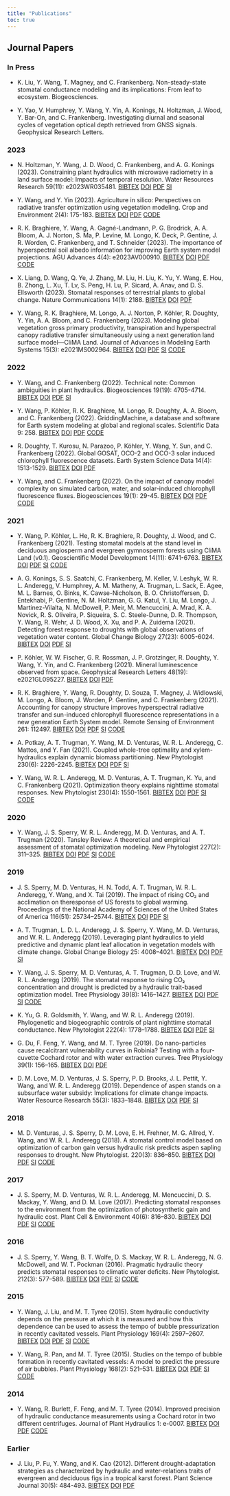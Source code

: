 ```yaml
---
title: "Publications"
toc: true
---
```


## Journal Papers

### In Press

- K. Liu, Y. Wang, T. Magney, and C. Frankenberg.
  Non-steady-state stomatal conductance modeling and its implications: From leaf to ecosystem.
  Biogeosciences.

- Y. Yao, V. Humphrey, Y. Wang, Y. Yin, A. Konings, N. Holtzman, J. Wood, Y. Bar-On, and C. Frankenberg.
  Investigating diurnal and seasonal cycles of vegetation optical depth retrieved from GNSS signals.
  Geophysical Research Letters.

### 2023

- N. Holtzman, Y. Wang, J. D. Wood, C. Frankenberg, and A. G. Konings (2023).
  Constraining plant hydraulics with microwave radiometry in a land surface model: Impacts of temporal resolution.
  Water Resources Research 59(11): e2023WR035481.
  [BIBTEX](https://github.com/silicormosia/silicormosia.github.io/raw/main/bibtex/holtzman2023constraining.bib)
  [DOI](https://doi.org/10.1029/2023WR035481)
  [PDF](https://github.com/silicormosia/silicormosia.github.io/raw/main/papers/holtzman2023constraining.pdf)
  [SI](https://github.com/silicormosia/silicormosia.github.io/raw/main/papers/holtzman2023constraining-si.docx)

- Y. Wang, and Y. Yin (2023).
  Agriculture in silico: Perspectives on radiative transfer optimization using vegetation modeling.
  Crop and Environment 2(4): 175-183.
  [BIBTEX](https://github.com/silicormosia/silicormosia.github.io/raw/main/bibtex/wang2023agriculture.bib)
  [DOI](https://doi.org/10.1016/j.crope.2023.07.003)
  [PDF](https://github.com/silicormosia/silicormosia.github.io/raw/main/papers/wang2023agriculture.pdf)
  [CODE](https://github.com/Yujie-WANG/Published-Codes-Yujie-WANG)

- R. K. Braghiere, Y. Wang, A. Gagné-Landmann, P. G. Brodrick, A. A. Bloom, A. J. Norton, S. Ma, P. Levine, M. Longo, K. Deck, P. Gentine, J. R. Worden, C. Frankenberg, and T. Schneider (2023).
  The importance of hyperspectral soil albedo information for improving Earth system model projections.
  AGU Advances 4(4): e2023AV000910.
  [BIBTEX](https://github.com/silicormosia/silicormosia.github.io/raw/main/bibtex/braghiere2023importance.bib)
  [DOI](https://doi.org/10.1029/2023AV000910)
  [PDF](https://github.com/silicormosia/silicormosia.github.io/raw/main/papers/braghiere2023importance.pdf)
  [CODE](https://github.com/Yujie-WANG/Published-Codes-Yujie-WANG)

- X. Liang, D. Wang, Q. Ye, J. Zhang, M. Liu, H. Liu, K. Yu, Y. Wang, E. Hou, B. Zhong, L. Xu, T. Lv, S. Peng, H. Lu, P. Sicard, A. Anav, and D. S. Ellsworth (2023).
  Stomatal responses of terrestrial plants to global change.
  Nature Communications 14(1): 2188.
  [BIBTEX](https://github.com/silicormosia/silicormosia.github.io/raw/main/bibtex/liang2023stomatal.bib)
  [DOI](https://doi.org/10.1038/s41467-023-37934-7)
  [PDF](https://github.com/silicormosia/silicormosia.github.io/raw/main/papers/liang2023stomatal.pdf)

- Y. Wang, R. K. Braghiere, M. Longo, A. J. Norton, P. Köhler, R. Doughty, Y. Yin, A. A. Bloom, and C. Frankenberg (2023).
  Modeling global vegetation gross primary productivity, transpiration and hyperspectral canopy radiative transfer simultaneously using a next generation land surface model—CliMA Land.
  Journal of Advances in Modeling Earth Systems 15(3): e2021MS002964.
  [BIBTEX](https://github.com/silicormosia/silicormosia.github.io/raw/main/bibtex/wang2023modeling.bib)
  [DOI](http://dx.doi.org/10.1029/2021MS002964)
  [PDF](https://github.com/silicormosia/silicormosia.github.io/raw/main/papers/wang2023modeling.pdf)
  [SI](https://github.com/silicormosia/silicormosia.github.io/raw/main/papers/wang2023modeling-si.pdf)
  [CODE](https://github.com/Yujie-WANG/Published-Codes-Yujie-WANG)

### 2022

- Y. Wang, and C. Frankenberg (2022).
  Technical note: Common ambiguities in plant hydraulics.
  Biogeosciences 19(19): 4705-4714.
  [BIBTEX](https://github.com/silicormosia/silicormosia.github.io/raw/main/bibtex/wang2022common.bib)
  [DOI](https://doi.org/10.5194/bg-19-4705-2022)
  [PDF](https://github.com/silicormosia/silicormosia.github.io/raw/main/papers/wang2022common.pdf)
  [SI](https://github.com/Yujie-WANG/Published-Codes-Yujie-WANG)

- Y. Wang, P. Köhler, R. K. Braghiere, M. Longo, R. Doughty, A. A. Bloom, and C. Frankenberg (2022).
  GriddingMachine, a database and software for Earth system modeling at global and regional scales.
  Scientific Data 9: 258.
  [BIBTEX](https://github.com/silicormosia/silicormosia.github.io/raw/main/bibtex/wang2022griddingmachine.bib)
  [DOI](https://doi.org/10.1038/s41597-022-01346-x)
  [PDF](https://github.com/silicormosia/silicormosia.github.io/raw/main/papers/wang2022griddingmachine.pdf)
  [CODE](https://github.com/Yujie-WANG/Published-Codes-Yujie-WANG)

- R. Doughty, T. Kurosu, N. Parazoo, P. Köhler, Y. Wang, Y. Sun, and C. Frankenberg (2022).
  Global GOSAT, OCO-2 and OCO-3 solar induced chlorophyll fluorescence datasets.
  Earth System Science Data 14(4): 1513-1529.
  [BIBTEX](https://github.com/silicormosia/silicormosia.github.io/raw/main/bibtex/doughty2022global.bib)
  [DOI](https://doi.org/10.5194/essd-14-1513-2022)
  [PDF](https://github.com/silicormosia/silicormosia.github.io/raw/main/papers/doughty2022global.pdf)

- Y. Wang, and C. Frankenberg (2022).
  On the impact of canopy model complexity on simulated carbon, water, and solar-induced chlorophyll fluorescence fluxes.
  Biogeosciences 19(1): 29-45.
  [BIBTEX](https://github.com/silicormosia/silicormosia.github.io/raw/main/bibtex/wang2022impact.bib)
  [DOI](https://doi.org/10.5194/bg-19-29-2022)
  [PDF](https://github.com/silicormosia/silicormosia.github.io/raw/main/papers/wang2022impact.pdf)
  [CODE](https://github.com/Yujie-WANG/Published-Codes-Yujie-WANG)

### 2021

- Y. Wang, P. Köhler, L. He, R. K. Braghiere, R. Doughty, J. Wood, and C. Frankenberg (2021).
  Testing stomatal models at the stand level in deciduous angiosperm and evergreen gymnosperm forests using CliMA Land (v0.1).
  Geoscientific Model Development 14(11): 6741-6763.
  [BIBTEX](https://github.com/silicormosia/silicormosia.github.io/raw/main/bibtex/wang2021testing.bib)
  [DOI](https://doi.org/10.5194/gmd-14-6741-2021)
  [PDF](https://github.com/silicormosia/silicormosia.github.io/raw/main/papers/wang2021testing.pdf)
  [SI](https://github.com/silicormosia/silicormosia.github.io/raw/main/papers/wang2021testing-si.pdf)
  [CODE](https://github.com/Yujie-WANG/Published-Codes-Yujie-WANG)

- A. G. Konings, S. S. Saatchi, C. Frankenberg, M. Keller, V. Leshyk, W. R. L. Anderegg, V. Humphrey, A. M. Matheny, A. Trugman, L. Sack, E. Agee, M. L. Barnes, O. Binks, K. Cawse-Nicholson, B. O. Christoffersen, D. Entekhabi, P. Gentine, N. M. Holtzman, G. G. Katul, Y. Liu, M. Longo, J. Martinez-Vilalta, N. McDowell, P. Meir, M. Mencuccini, A. Mrad, K. A. Novick, R. S. Oliveira, P. Siqueira, S. C. Steele-Dunne, D. R. Thompson, Y. Wang, R. Wehr, J. D. Wood, X. Xu, and P. A. Zuidema (2021).
  Detecting forest response to droughts with global observations of vegetation water content.
  Global Change Biology 27(23): 6005-6024.
  [BIBTEX](https://github.com/silicormosia/silicormosia.github.io/raw/main/bibtex/konings2021detecting.bib)
  [DOI](https://doi.org/10.1111/gcb.15872)
  [PDF](https://github.com/silicormosia/silicormosia.github.io/raw/main/papers/konings2021detecting.pdf)
  [SI](https://github.com/silicormosia/silicormosia.github.io/raw/main/papers/konings2021detecting-si.pdf)

- P. Köhler, W. W. Fischer, G. R. Rossman, J. P. Grotzinger, R. Doughty, Y. Wang, Y. Yin, and C. Frankenberg (2021).
  Mineral luminescence observed from space.
  Geophysical Research Letters 48(19): e2021GL095227.
  [BIBTEX](https://github.com/silicormosia/silicormosia.github.io/raw/main/bibtex/kohler2021mineral.bib)
  [DOI](https://doi.org/10.1029/2021GL095227)
  [PDF](https://github.com/silicormosia/silicormosia.github.io/raw/main/papers/kohler2021mineral.pdf)

- R. K. Braghiere, Y. Wang, R. Doughty, D. Souza, T. Magney, J. Widlowski, M. Longo, A. Bloom, J. Worden, P. Gentine, and C. Frankenberg (2021).
  Accounting for canopy structure improves hyperspectral radiative transfer and sun-induced chlorophyll fluorescence representations in a new generation Earth System model.
  Remote Sensing of Environment 261: 112497.
  [BIBTEX](https://github.com/silicormosia/silicormosia.github.io/raw/main/bibtex/braghiere2021accounting.bib)
  [DOI](https://doi.org/10.1016/j.rse.2021.112497)
  [PDF](https://github.com/silicormosia/silicormosia.github.io/raw/main/papers/braghiere2021accounting.pdf)
  [SI](https://github.com/silicormosia/silicormosia.github.io/raw/main/papers/braghiere2021accounting-si.pdf)
  [CODE](https://github.com/Yujie-WANG/Published-Codes-Yujie-WANG)

- A. Potkay, A. T. Trugman, Y. Wang, M. D. Venturas, W. R. L. Anderegg, C. Mattos, and Y. Fan (2021).
  Coupled whole-tree optimality and xylem-hydraulics explain dynamic biomass partitioning.
  New Phytologist 230(6): 2226-2245.
  [BIBTEX](https://github.com/silicormosia/silicormosia.github.io/raw/main/bibtex/potkay2021coupled.bib)
  [DOI](https://doi.org/10.1111/nph.17242)
  [PDF](https://github.com/silicormosia/silicormosia.github.io/raw/main/papers/potkay2021coupled.pdf)
  [SI](https://github.com/silicormosia/silicormosia.github.io/raw/main/papers/potkay2021coupled-si.pdf)

- Y. Wang, W. R. L. Anderegg, M. D. Venturas, A. T. Trugman, K. Yu, and C. Frankenberg (2021).
  Optimization theory explains nighttime stomatal responses.
  New Phytologist 230(4): 1550-1561.
  [BIBTEX](https://github.com/silicormosia/silicormosia.github.io/raw/main/bibtex/wang2021optimization.bib)
  [DOI](https://doi.org/10.1111/nph.17267)
  [PDF](https://github.com/silicormosia/silicormosia.github.io/raw/main/papers/wang2021optimization.pdf)
  [SI](https://github.com/silicormosia/silicormosia.github.io/raw/main/papers/wang2021optimization-si.pdf)
  [CODE](https://github.com/Yujie-WANG/Published-Codes-Yujie-WANG)

### 2020

- Y. Wang, J. S. Sperry, W. R. L. Anderegg, M. D. Venturas, and A. T. Trugman (2020).
  Tansley Review: A theoretical and empirical assessment of stomatal optimization modeling.
  New Phytologist 227(2): 311–325.
  [BIBTEX](https://github.com/silicormosia/silicormosia.github.io/raw/main/bibtex/wang2020theoretical.bib)
  [DOI](https://doi.org/10.1111/nph.16572)
  [PDF](https://github.com/silicormosia/silicormosia.github.io/raw/main/papers/wang2020theoretical.pdf)
  [SI](https://github.com/silicormosia/silicormosia.github.io/raw/main/papers/wang2020theoretical-si.pdf)
  [CODE](https://github.com/Yujie-WANG/Published-Codes-Yujie-WANG)

### 2019

- J. S. Sperry, M. D. Venturas, H. N. Todd, A. T. Trugman, W. R. L. Anderegg, Y. Wang, and X. Tai (2019).
  The impact of rising CO₂ and acclimation on theresponse of US forests to global warming.
  Proceedings of the National Academy of Sciences of the United States of America 116(51): 25734–25744.
  [BIBTEX](https://github.com/silicormosia/silicormosia.github.io/raw/main/bibtex/sperry2019impact.bib)
  [DOI](https://doi.org/10.1073/pnas.1913072116)
  [PDF](https://github.com/silicormosia/silicormosia.github.io/raw/main/papers/sperry2019impact.pdf)
  [SI](https://github.com/silicormosia/silicormosia.github.io/raw/main/papers/sperry2019impact-si.zip)

- A. T. Trugman, L. D. L. Anderegg, J. S. Sperry, Y. Wang, M. D. Venturas, and W. R. L. Anderegg (2019).
  Leveraging plant hydraulics to yield predictive and dynamic plant leaf allocation in vegetation models with climate change.
  Global Change Biology 25: 4008–4021.
  [BIBTEX](https://github.com/silicormosia/silicormosia.github.io/raw/main/bibtex/trugman2019leveraging.bib)
  [DOI](https://doi.org/10.1111/gcb.14814)
  [PDF](https://github.com/silicormosia/silicormosia.github.io/raw/main/papers/trugman2019leveraging.pdf)
  [SI](https://github.com/silicormosia/silicormosia.github.io/raw/main/papers/trugman2019leveraging-si.pdf)

- Y. Wang, J. S. Sperry, M. D. Venturas, A. T. Trugman, D. D. Love, and W. R. L. Anderegg (2019).
  The stomatal response to rising CO₂ concentration and drought is predicted by a hydraulic trait-based optimization model.
  Tree Physiology 39(8): 1416–1427.
  [BIBTEX](https://github.com/silicormosia/silicormosia.github.io/raw/main/bibtex/wang2019stomatal.bib)
  [DOI](https://doi.org/10.1093/treephys/tpz038)
  [PDF](https://github.com/silicormosia/silicormosia.github.io/raw/main/papers/wang2019stomatal.pdf)
  [SI](https://github.com/silicormosia/silicormosia.github.io/raw/main/papers/wang2019stomatal-si.pdf)
  [CODE](https://github.com/Yujie-WANG/Published-Codes-Yujie-WANG)

- K. Yu, G. R. Goldsmith, Y. Wang, and W. R. L. Anderegg (2019).
  Phylogenetic and biogeographic controls of plant nighttime stomatal conductance.
  New Phytologist 222(4): 1778–1788.
  [BIBTEX](https://github.com/silicormosia/silicormosia.github.io/raw/main/bibtex/yu2019phylogenetic.bib)
  [DOI](https://doi.org/10.1111/nph.15755)
  [PDF](https://github.com/silicormosia/silicormosia.github.io/raw/main/papers/yu2019phylogenetic.pdf)
  [SI](https://github.com/silicormosia/silicormosia.github.io/raw/main/papers/yu2019phylogenetic-si.pdf)

- G. Du, F. Feng, Y. Wang, and M. T. Tyree (2019).
  Do nano-particles cause recalcitrant vulnerability curves in Robinia? Testing with a four-cuvette Cochard rotor and with water extraction curves.
  Tree Physiology 39(1): 156–165.
  [BIBTEX](https://github.com/silicormosia/silicormosia.github.io/raw/main/bibtex/du2019nano.bib)
  [DOI](https://doi.org/10.1093/treephys/tpy051)
  [PDF](https://github.com/silicormosia/silicormosia.github.io/raw/main/papers/du2019do.pdf)

- D. M. Love, M. D. Venturas, J. S. Sperry, P. D. Brooks, J. L. Pettit, Y. Wang, and W. R. L. Anderegg (2019).
  Dependence of aspen stands on a subsurface water subsidy: Implications for climate change impacts.
  Water Resource Research 55(3): 1833–1848.
  [BIBTEX](https://github.com/silicormosia/silicormosia.github.io/raw/main/bibtex/love2019dependence.bib)
  [DOI](https://doi.org/10.1029/2018WR023468)
  [PDF](https://github.com/silicormosia/silicormosia.github.io/raw/main/papers/love2019dependence.pdf)
  [SI](https://github.com/silicormosia/silicormosia.github.io/raw/main/papers/love2019dependence-si.zip)


### 2018

- M. D. Venturas, J. S. Sperry, D. M. Love, E. H. Frehner, M. G. Allred, Y. Wang, and W. R. L. Anderegg (2018).
  A stomatal control model based on optimization of carbon gain versus hydraulic risk predicts aspen sapling responses to drought.
  New Phytologist. 220(3): 836–850.
  [BIBTEX](https://github.com/silicormosia/silicormosia.github.io/raw/main/bibtex/venturas2018stomatal.bib)
  [DOI](https://doi.org/10.1111/nph.15333)
  [PDF](https://github.com/silicormosia/silicormosia.github.io/raw/main/papers/venturas2018stomatal.pdf)
  [SI](https://github.com/silicormosia/silicormosia.github.io/raw/main/papers/venturas2018stomatal-si.zip)
  [CODE](https://github.com/Yujie-WANG/Published-Codes-Yujie-WANG)

### 2017

- J. S. Sperry, M. D. Venturas, W. R. L. Anderegg, M. Mencuccini, D. S. Mackay, Y. Wang, and D. M. Love (2017).
  Predicting stomatal responses to the environment from the optimization of photosynthetic gain and hydraulic cost.
  Plant Cell & Environment 40(6): 816–830.
  [BIBTEX](https://github.com/silicormosia/silicormosia.github.io/raw/main/bibtex/sperry2017predicting.bib)
  [DOI](https://dx.doi.org/10.1111/pce.12852)
  [PDF](https://github.com/silicormosia/silicormosia.github.io/raw/main/papers/sperry2017predicting.pdf)
  [SI](https://github.com/silicormosia/silicormosia.github.io/raw/main/papers/sperry2017predicting-si.pdf)
  [CODE](https://github.com/Yujie-WANG/Published-Codes-Yujie-WANG)

### 2016

- J. S. Sperry, Y. Wang, B. T. Wolfe, D. S. Mackay, W. R. L. Anderegg, N. G. McDowell, and W. T. Pockman (2016).
  Pragmatic hydraulic theory predicts stomatal responses to climatic water deficits.
  New Phytologist. 212(3): 577–589.
  [BIBTEX](https://github.com/silicormosia/silicormosia.github.io/raw/main/bibtex/sperry2016pragmatic.bib)
  [DOI](https://dx.doi.org/10.1111/nph.14059)
  [PDF](https://github.com/silicormosia/silicormosia.github.io/raw/main/papers/sperry2016pragmatic.pdf)
  [SI](https://github.com/silicormosia/silicormosia.github.io/raw/main/papers/sperry2016pragmatic-si.pdf)
  [CODE](https://github.com/Yujie-WANG/Published-Codes-Yujie-WANG)

### 2015

- Y. Wang, J. Liu, and M. T. Tyree (2015).
  Stem hydraulic conductivity depends on the pressure at which it is measured and how this dependence can be used to assess the tempo of bubble pressurization in recently cavitated vessels.
  Plant Physiology 169(4): 2597–2607.
  [BIBTEX](https://github.com/silicormosia/silicormosia.github.io/raw/main/bibtex/wang2015stem.bib)
  [DOI](https://doi.org/10.1104/pp.15.00875)
  [PDF](https://github.com/silicormosia/silicormosia.github.io/raw/main/papers/wang2015stem.pdf)
  [SI](https://github.com/silicormosia/silicormosia.github.io/raw/main/papers/wang2015stem-si.pdf)
  [CODE](https://github.com/Yujie-WANG/Published-Codes-Yujie-WANG)

- Y. Wang, R. Pan, and M. T. Tyree (2015).
  Studies on the tempo of bubble formation in recently cavitated vessels: A model to predict the pressure of air bubbles.
  Plant Physiology 168(2): 521–531.
  [BIBTEX](https://github.com/silicormosia/silicormosia.github.io/raw/main/bibtex/wang2015studies.bib)
  [DOI](https://doi.org/10.1104/pp.114.256602)
  [PDF](https://github.com/silicormosia/silicormosia.github.io/raw/main/papers/wang2015studies.pdf)
  [SI](https://github.com/silicormosia/silicormosia.github.io/raw/main/papers/wang2015studies-si.pdf)
  [CODE](https://github.com/Yujie-WANG/Published-Codes-Yujie-WANG)

### 2014

- Y. Wang, R. Burlett, F. Feng, and M. T. Tyree (2014).
  Improved precision of hydraulic conductance measurements using a Cochard rotor in two different centrifuges.
  Journal of Plant Hydraulics 1: e-0007.
  [BIBTEX](https://github.com/silicormosia/silicormosia.github.io/raw/main/bibtex/wang2014improved.bib)
  [DOI](http://dx.doi.org/10.20870/jph.2014.e007)
  [PDF](https://github.com/silicormosia/silicormosia.github.io/raw/main/papers/wang2014improved.pdf)
  [CODE](https://github.com/Yujie-WANG/Published-Codes-Yujie-WANG)

### Earlier

- J. Liu, P. Fu, Y. Wang, and K. Cao (2012).
  Different drought-adaptation strategies as characterized by hydraulic and water-relations traits of evergreen and deciduous figs in a tropical karst forest.
  Plant Science Journal 30(5): 484-493.
  [BIBTEX](https://github.com/silicormosia/silicormosia.github.io/raw/main/bibtex/liu2012different.bib)
  [DOI](https://en.cnki.com.cn/Article_en/CJFDTOTAL-WZXY201205006.htm)
  [PDF](https://github.com/silicormosia/silicormosia.github.io/raw/main/papers/liu2012different.pdf)
